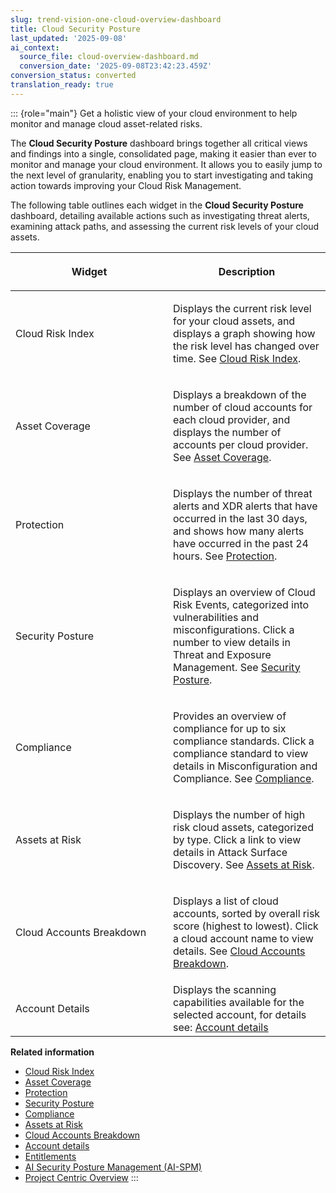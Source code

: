 ```yaml
---
slug: trend-vision-one-cloud-overview-dashboard
title: Cloud Security Posture
last_updated: '2025-09-08'
ai_context:
  source_file: cloud-overview-dashboard.md
  conversion_date: '2025-09-08T23:42:23.459Z'
conversion_status: converted
translation_ready: true
---
```


::: {role="main"}
Get a holistic view of your cloud environment to help monitor and manage cloud asset-related risks.

The **Cloud Security Posture** dashboard brings together all critical views and findings into a single, consolidated page, making it easier than ever to monitor and manage your cloud environment. It allows you to easily jump to the next level of granularity, enabling you to start investigating and taking action towards improving your Cloud Risk Management.

The following table outlines each widget in the **Cloud Security Posture** dashboard, detailing available actions such as investigating threat alerts, examining attack paths, and assessing the current risk levels of your cloud assets.

<table>
<colgroup>
<col style="width: 50%" />
<col style="width: 50%" />
</colgroup>
<thead>
<tr>
<th><p>Widget</p></th>
<th><p>Description</p></th>
</tr>
</thead>
<tbody>
<tr>
<td><p>Cloud Risk Index</p></td>
<td><p>Displays the current risk level for your cloud assets, and displays a graph showing how the risk level has changed over time. See <a href="trend-vision-one-cp-cloud-risk-index">Cloud Risk Index</a>.</p></td>
</tr>
<tr>
<td><p>Asset Coverage</p></td>
<td><p>Displays a breakdown of the number of cloud accounts for each cloud provider, and displays the number of accounts per cloud provider. See <a href="trend-vision-one-cp-asset-coverage">Asset Coverage</a>.</p></td>
</tr>
<tr>
<td><p>Protection</p></td>
<td><p>Displays the number of threat alerts and XDR alerts that have occurred in the last 30 days, and shows how many alerts have occurred in the past 24 hours. See <a href="trend-vision-one-protection">Protection</a>.</p></td>
</tr>
<tr>
<td><p>Security Posture</p></td>
<td><p>Displays an overview of Cloud Risk Events, categorized into vulnerabilities and misconfigurations. Click a number to view details in Threat and Exposure Management. See <a href="trend-vision-one-cp-security-posture">Security Posture</a>.</p></td>
</tr>
<tr>
<td><p>Compliance</p></td>
<td><p>Provides an overview of compliance for up to six compliance standards. Click a compliance standard to view details in Misconfiguration and Compliance. See <a href="trend-vision-one-cloud-compliance">Compliance</a>.</p></td>
</tr>
<tr>
<td><p>Assets at Risk</p></td>
<td><p>Displays the number of high risk cloud assets, categorized by type. Click a link to view details in Attack Surface Discovery. See <a href="trend-vision-one-cp-assets-risk">Assets at Risk</a>.</p></td>
</tr>
<tr>
<td><p>Cloud Accounts Breakdown</p></td>
<td><p>Displays a list of cloud accounts, sorted by overall risk score (highest to lowest). Click a cloud account name to view details. See <a href="trend-vision-one-cp-cloud-accounts-breakdown">Cloud Accounts Breakdown</a>.</p></td>
</tr>
<tr>
<td>Account Details</td>
<td>Displays the scanning capabilities available for the selected account, for details see: <a href="trend-vision-one-account-details">Account details</a></td>
</tr>
</tbody>
</table>

**Related information**

- [Cloud Risk Index](cp-cloud-risk-index.mdx)
- [Asset Coverage](cp-asset-coverage.mdx)
- [Protection](protection.mdx)
- [Security Posture](cp-security-posture.mdx)
- [Compliance](cloud-compliance.mdx)
- [Assets at Risk](cp-assets-risk.mdx)
- [Cloud Accounts Breakdown](cp-cloud-accounts-breakdown.mdx)
- [Account details](account-details.mdx)
- [Entitlements](conformityentitlements.md "View a summary of entitlements and permissions assigned throughout your cloud infrastructure to help identify and manage risky cloud identities that could lead to compliance violations and security incidents.")
- [AI Security Posture Management (AI-SPM)](ai-spm.md "Get an overview of your AI-related cloud asset security posture in AI Security Posture Management (AI-SPM) using interactive widgets and table views.")
- [Project Centric Overview](project-centric-overview.md "Get an overview of your cloud projects in Cloud Security Posture using interactive widgets and table views.")
:::

